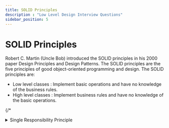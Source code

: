 ```yaml
---
title: SOLID Principles
description : "Low Level Design Interview Questions"
sidebar_position: 5
---
```



# SOLID Principles
Robert C. Martin (Uncle Bob) introduced the SOLID principles in his 2000 paper Design Principles and Design Patterns. The SOLID principles are the five principles of good object-oriented programming and design. The SOLID principles are:

- Low level classes : Implement basic operations and have no knowledge of the business rules.
- High level classes : Implement business rules and have no knowledge of the basic operations.

{/* <details> */}
{/* <summary>Single Responsibility Principle</summary> */}
### Single Responsibility Principle

:::note
The main goal of this principle is reducing complexity. You
don’t need to invent a sophisticated design for a program that
only has about 200 lines of code. Make a dozen methods pretty, and you’ll be fine.
:::

At some point classes become so big that
you can no longer remember their details. Code navigation
slows down to a crawl, and you have to scan through whole
classes or even an entire program to find specific things.

If a class does more than one job, it becomes coupled. A change to one responsibility results to modification of the other responsibility. This leads to fragile designs that break in many places.
Employee class has several reason to change over time and so does format to print report.
```mermaid
classDiagram
    class Employee {
        -name
        +getName()
        +printReport()
    }
```
You can remove behaviour of printing report from Employee class and create a new class Report to print report.
Thus extra work has its own class, we can use composition to add extra work to Employee class.

```mermaid
classDiagram
    class Employee {
        -name
        +getName()
    }

    class Report {
        +printReport()
    }

    Report-->Employee
```
<!-- </details> -->

{/* <details> */}
{/* <summary>Open Closed Principle</summary> */}
## Open Closed Principle

:::note
The main idea of this principle is to keep existing code from
breaking.

A class is open if you can extend it, produce a subclass and do whatever you want with it—add new methods or fields,
override base behavior, etc. g when you implement new features.
:::

For e.g. we have `Order` class which contains logic for shipping cost calculation. If you want to add a new feature to calculate discount, you can extend the `Order` class and add a new method to calculate discount.
```mermaid
classDiagram
    class Order {
        +getTotal()
        +calculateShippingCost()
        +getShippingDate()
        +getShippingCost()
    }
```
```java
class Order {
    double calculateShippingCost() {
        // Calculate shipping cost
        if(shipping == "GROUND"){
            return 10;
        }else if(shipping == "AIR"){
            return 20;
        }
    }
}
```
Now if you want to add a new feature to calculate discount, you can extend the `Order` class and add a new method to calculate discount.
```mermaid
classDiagram
    class Order {
        - Shipping
        - Discount
        +getTotal()
    }

    class Shipping {
        <<interface>>
        +calculateShippingCost()
        +getShippingDate()
        +getShippingCost()
    }

    class GroundShipping {
        +calculateShippingCost()
    }

    class AirShipping {
        +calculateShippingCost()
    }

    Order --o Shipping
    AirShipping --|> Shipping
    GroundShipping --|> Shipping

```
<!-- </details> -->


{/* <details> */}
{/* <summary>Liskov Substitution Principle</summary> */}
## Liskov Substitution Principle
:::note
When extending a class, remember that you should be
able to pass objects of the subclass in place of objects of
the parent class without breaking the client code.
:::

- A good design should follow the Liskov substitution principle for inheritance.
- Liskov substitution principle means that the objects of a superclass should be replaceable with objects of its subclasses without affecting the functionality of the program.
- This makes the design more extensible and maintainable.

Parameter types of a subclass should match or be a superclass of the parameter types.
If you have a class `RaceCare `that extends `Car`, there is a method to `startEngine` method to start engine,
you should be able to replace `Car` with `RaceCar` without affecting the functionality of the program.
<Tabs>
    <TabItem value="Return Type">
Return type of a method should be a match or subclass of the return type of the overridden method in the superclass.
```java
class Car {
    Car startEngine() {
        // Start the engine
        return new Car
    }
}
class RaceCar extends Car {
    @Override
    RaceCar startEngine() {
        // Start the engine
        return new RaceCar
    }
}
```
    </TabItem>
    <TabItem value="Exceptions">
Exceptions thrown by a subclass should be the same or a subclass of the exceptions thrown by the superclass.
```java
class Car {
    void startEngine() throws EngineStartException {
        // Start the engine
    }
}

class RaceCar extends Car {
    @Override
    void startEngine() throws EngineStartException {
        // Start the engine
    }
}
```
    </TabItem>
    <TabItem value="Private fields">
Subclass should not alter the private fields of the superclass.

```java
class Car {
    private String color;
    void paintCar(String color) {
        // Start the engine
    }
}

class RaceCar extends Car {
    @Override
    void paintCar(String color) {

    }
}
```
    </TabItem>
    <TabItem value="Parameters">
        Parameter Types of a method in a subclass should match or be a superclass of the parameter types of the overridden method in the superclass.
        You overwrote the method to feed any Animal
```java
    class Cat extends Animal {
        @Override
        void feed(Animal animal) {
            // Feed the animal
        }
    }
```
    </TabItem>
</Tabs>

<!-- </details> -->

{/* <details> */}
{/* <summary>Interface Segregation Principle</summary> */}
## Interface Segregation Principle
:::note
Clients shouldn’t be forced to depend on methods they do not use.
:::

- A good design should follow the interface segregation principle.
- Interface segregation principle means that the interfaces should be segregated into smaller interfaces so that the clients only need to know about the methods that they are interested in.
- This makes the design more extensible and maintainable.

Consider example of a Library that makes it easy to integrate with any CloudProvider, initially made for AWS it now has to support DropBox subclass.
<Tabs>
    <TabItem value="Problem">
```mermaid
classDiagram
    class CloudProvider {
        <<interface>>
        +uploadFile()
        +downloadFile()
        +createServer()
        +getServer()
        +getCDNAddress()
    }

    class AWS {
        +uploadFile()
        +downloadFile()
        +createServer()
        +getServer()
        +getCDNAddress()
    }

    class DropBox {
        +uploadFile()
        +downloadFile()
        +createServer() - Not Implemented
        +getServer() - Not Implemented
        +getCDNAddress() - Not Implemented
    }

    Library --o CloudProvider
    CloudProvider <|.. AWS
    CloudProvider <|.. DropBox

```
    </TabItem>
    <TabItem value="Solution">
The better approach is to break down interfaces into parts.
Classes can implement only the interfaces they need.
```mermaid
classDiagram
    class CloudProvider {
        <<interface>>
        +uploadFile()
        +downloadFile()
    }

    class ServerProvider {
        <<interface>>
        +createServer()
        +getServer()
    }

    class CDNProvider {
        <<interface>>
        +getCDNAddress()
    }

    class AWS {
        +uploadFile()
        +downloadFile()
        +createServer()
        +getServer()
        +getCDNAddress()
    }

    class DropBox {
        +uploadFile()
        +downloadFile()
    }

    Library --o CloudProvider
    AWS --|> ServerProvider
    AWS --|> CDNProvider
    CloudProvider <|-- AWS
    CloudProvider <|-- DropBox
```
    </TabItem>
</Tabs>

## Dependency Inversion Principle
:::note
High-level classes shouldn’t depend on low-level classes. Both should depend on abstractions. Abstractions
shouldn’t depend on details. Details should depend on
abstractions.
:::
- A good design should follow the dependency inversion principle.
- Dependency inversion principle means that the high level modules should not depend on the low level modules.
- Instead, both should depend on abstractions.
- This makes the design more extensible and maintainable.

Consider the example of a `Car` class that depends on the `Engine` class. If the `Engine` class changes, the `Car` class also needs to change. This makes the design fragile and hard to maintain.
```java
class Car {
    Engine engine;
    Car(Engine engine) {
        this.engine = engine;
    }
}
```
Instead, the `Car` class should depend on an abstraction of the `Engine` class. This makes the design more extensible and maintainable.
```java
interface Engine {
    void startEngine();
}

class Car {
    Engine engine;
    Car(Engine engine) {
        this.engine = engine;
    }
}
```
you need to design interface for low level classes first and high level classes should depend on the interface.
For instance, business logic should call a method `openPDFReport(file)` rather than a series of methods
`openFile(x)`, `readBytes(n)`, `closeFile(x)` . These interfaces
count as high-level ones.

<Tabs>
    <TabItem value="Problem">
Consider Highlevel class `SubscriberTrend `which is getting data from another class `DBService` for reading and
persisting data. `DBService` is dependent on `DBConnection` and `DBConnection` is dependent on `DBConfig`.
When you change the Database to a new vendor or change the database connection, you need to change the `DBService` class. This makes the design fragile and hard to maintain.
```mermaid
graph TD
    A[Business Logic] -->|depends on| B[DBService]
    B -->|depends on| C[DBConnection]
    C -->|depends on| D[DBConfig]
```
    </TabItem>
    <TabItem value="Solution">
Instead, the `DBService` class should depend on an abstraction of the `DBConnection` class. This makes the design more extensible and maintainable.
```mermaid
classDiagram
    class SubscriberTrend{
        - DBService
        +getTrendData()
    }

    class DBService{
        <<Interface>>
        +dbConnection
        +getRecords()
    }

    class MySQLDatabase{
        +dbConnection
        +getRecords()
    }

    class OracleDatabase{
        +dbConnection
        +getRecords()
    }
    SubscriberTrend --o DBService
    DBService --|> MySQLDatabase
    DBService --|> OracleDatabase
```
    </TabItem>
</Tabs>

:::tip
Using these principles mindlessly can cause more harm than good. The SOLID principles are guidelines, not rules. They are not meant to be followed blindly. They are meant to be used as a guide to help you create better designs.
:::
